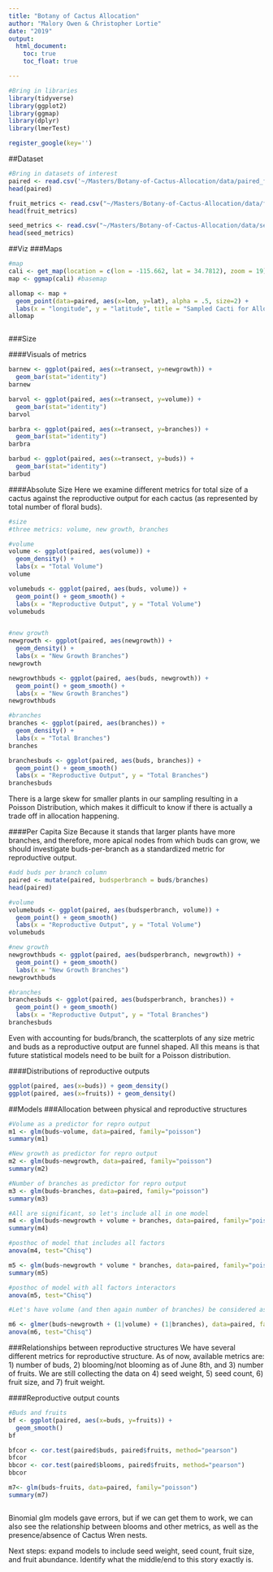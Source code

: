 ```yaml
---
title: "Botany of Cactus Allocation"
author: "Malory Owen & Christopher Lortie"
date: "2019"
output:
  html_document:
    toc: true
    toc_float: true

---
```



```r
#Bring in libraries
library(tidyverse)
library(ggplot2)
library(ggmap)
library(dplyr)
library(lmerTest)

register_google(key='')
```

##Dataset
```r
#Bring in datasets of interest
paired <- read.csv('~/Masters/Botany-of-Cactus-Allocation/data/paired_flower_fruit.csv')
head(paired)

fruit_metrics <- read.csv("~/Masters/Botany-of-Cactus-Allocation/data/fruit_metrics.csv")
head(fruit_metrics)

seed_metrics <- read.csv("~/Masters/Botany-of-Cactus-Allocation/data/seed_metrics.csv")
head(seed_metrics)


```

##Viz
###Maps
```r
#map
cali <- get_map(location = c(lon = -115.662, lat = 34.7812), zoom = 19)
map <- ggmap(cali) #basemap

allomap <- map +
  geom_point(data=paired, aes(x=lon, y=lat), alpha = .5, size=2) +
  labs(x = "longitude", y = "latitude", title = "Sampled Cacti for Allocation Observations")
allomap



```

###Size

####Visuals of metrics
```r
barnew <- ggplot(paired, aes(x=transect, y=newgrowth)) +
  geom_bar(stat="identity") 
barnew

barvol <- ggplot(paired, aes(x=transect, y=volume)) +
  geom_bar(stat="identity") 
barvol

barbra <- ggplot(paired, aes(x=transect, y=branches)) +
  geom_bar(stat="identity") 
barbra

barbud <- ggplot(paired, aes(x=transect, y=buds)) +
  geom_bar(stat="identity") 
barbud


```


####Absolute Size
Here we examine different metrics for total size of a cactus against the reproductive output for each cactus (as represented by total number of floral buds).
```r
#size
#three metrics: volume, new growth, branches

#volume
volume <- ggplot(paired, aes(volume)) +
  geom_density() +
  labs(x = "Total Volume") 
volume

volumebuds <- ggplot(paired, aes(buds, volume)) +
  geom_point() + geom_smooth() +
  labs(x = "Reproductive Output", y = "Total Volume")
volumebuds


#new growth
newgrowth <- ggplot(paired, aes(newgrowth)) +
  geom_density() +
  labs(x = "New Growth Branches")
newgrowth

newgrowthbuds <- ggplot(paired, aes(buds, newgrowth)) +
  geom_point() + geom_smooth() +
  labs(x = "New Growth Branches")
newgrowthbuds

#branches
branches <- ggplot(paired, aes(branches)) +
  geom_density() +
  labs(x = "Total Branches")
branches

branchesbuds <- ggplot(paired, aes(buds, branches)) +
  geom_point() + geom_smooth()
  labs(x = "Reproductive Output", y = "Total Branches")
branchesbuds

```
There is a large skew for smaller plants in our sampling resulting in a Poisson Distribution, which makes it difficult to know if there is actually a trade off in allocation happening.  

####Per Capita Size
Because it stands that larger plants have more branches, and therefore, more apical nodes from which buds can grow, we should investigate buds-per-branch as a standardized metric for reproductive output.
```r
#add buds per branch column
paired <- mutate(paired, budsperbranch = buds/branches)
head(paired)

#volume
volumebuds <- ggplot(paired, aes(budsperbranch, volume)) +
  geom_point() + geom_smooth()
  labs(x = "Reproductive Output", y = "Total Volume")
volumebuds

#new growth
newgrowthbuds <- ggplot(paired, aes(budsperbranch, newgrowth)) +
  geom_point() + geom_smooth()
  labs(x = "New Growth Branches")
newgrowthbuds

#branches
branchesbuds <- ggplot(paired, aes(budsperbranch, branches)) +
  geom_point() + geom_smooth()
  labs(x = "Reproductive Output", y = "Total Branches")
branchesbuds

```
Even with accounting for buds/branch, the scatterplots of any size metric and buds as a reproductive output are funnel shaped. All this means is that future statistical models need to be built for a Poisson distribution.

####Distributions of reproductive outputs
```r
ggplot(paired, aes(x=buds)) + geom_density()
ggplot(paired, aes(x=fruits)) + geom_density()
```


##Models
###Allocation between physical and reproductive structures
```r
#Volume as a predictor for repro output
m1 <- glm(buds~volume, data=paired, family="poisson")
summary(m1)

#New growth as predictor for repro output
m2 <- glm(buds~newgrowth, data=paired, family="poisson")
summary(m2)

#Number of branches as predictor for repro output
m3 <- glm(buds~branches, data=paired, family="poisson")
summary(m3)

#All are significant, so let's include all in one model
m4 <- glm(buds~newgrowth + volume + branches, data=paired, family="poisson")
summary(m4)

#posthoc of model that includes all factors
anova(m4, test="Chisq")

m5 <- glm(buds~newgrowth * volume * branches, data=paired, family="poisson")
summary(m5)

#posthoc of model with all factors interactors 
anova(m5, test="Chisq")

#Let's have volume (and then again number of branches) be considered as random factors, and try some GLMMs. 

m6 <- glmer(buds~newgrowth + (1|volume) + (1|branches), data=paired, family="poisson")
anova(m6, test="Chisq")
```

###Relationships between reproductive structures
We have several different metrics for reproductive structure. As of now, available metrics are: 1) number of buds, 2) blooming/not blooming as of June 8th, and 3) number of fruits. We are still collecting the data on 4) seed weight, 5) seed count, 6) fruit size, and 7) fruit weight. 

####Reproductive output counts
```r
#Buds and fruits
bf <- ggplot(paired, aes(x=buds, y=fruits)) +
  geom_smooth()
bf

bfcor <- cor.test(paired$buds, paired$fruits, method="pearson")
bfcor
bbcor <- cor.test(paired$blooms, paired$fruits, method="pearson")
bbcor

m7<- glm(buds~fruits, data=paired, family="poisson")
summary(m7)



```

Binomial glm models gave errors, but if we can get them to work, we can also see the relationship between blooms and other metrics, as well as the presence/absence of Cactus Wren nests.

Next steps: expand models to include seed weight, seed count, fruit size, and fruit abundance. Identify what the middle/end to this story exactly is. 

